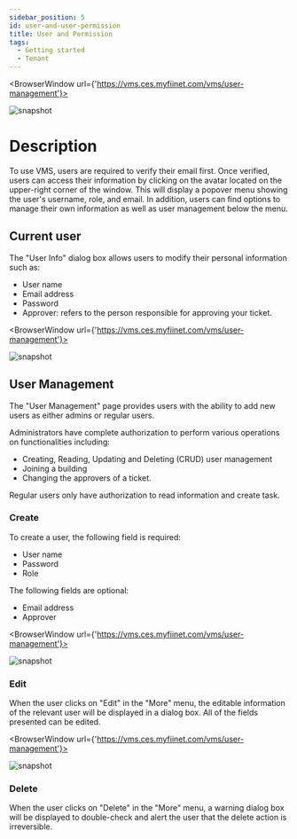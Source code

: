 ---
sidebar_position: 5
id: user-and-user-permission
title: User and Permission
tags:
  - Getting started
  - Tenant
---


<BrowserWindow url={'https://vms.ces.myfiinet.com/vms/user-management'}>

![snapshot](../assets/vms/vms-user-popover-zh-hant.png)

</BrowserWindow>

# Description

To use VMS, users are required to verify their email first. Once verified, users can access their information by clicking on the avatar located on the upper-right corner of the window. This will display a popover menu showing the user's username, role, and email. In addition, users can find options to manage their own information as well as user management below the menu.

## Current user

The "User Info" dialog box allows users to modify their personal information such as:

- User name
- Email address
- Password
- Approver: refers to the person responsible for approving your ticket.

<BrowserWindow url={'https://vms.ces.myfiinet.com/vms/user-management'}>

![snapshot](../assets/vms/vms-user-info-dialog-zh-hant.png)

</BrowserWindow>

## User Management

The "User Management" page provides users with the ability to add new users as either admins or regular users.

Administrators have complete authorization to perform various operations on functionalities including:

- Creating, Reading, Updating and Deleting (CRUD) user management
- Joining a building
- Changing the approvers of a ticket.

Regular users only have authorization to read information and create task.

### Create

To create a user, the following field is required:

- User name
- Password
- Role

The following fields are optional:

- Email address
- Approver

<BrowserWindow url={'https://vms.ces.myfiinet.com/vms/user-management'}>

![snapshot](../assets/vms/vms-create-user-zh-hant.png)

</BrowserWindow>

### Edit

When the user clicks on "Edit" in the "More" menu, the editable information of the relevant user will be displayed in a dialog box. All of the fields presented can be edited.

<BrowserWindow url={'https://vms.ces.myfiinet.com/vms/user-management'}>

![snapshot](../assets/vms/vms-user-management-zh-hant.png)

</BrowserWindow>

### Delete

When the user clicks on "Delete" in the "More" menu, a warning dialog box will be displayed to double-check and alert the user that the delete action is irreversible.
